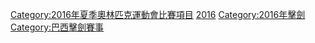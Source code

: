 {{NoteTA|G1=Sports}}
{{Cat main|2016年夏季奧林匹克運動會擊劍比賽}}

[[Category:2016年夏季奧林匹克運動會比賽項目|Category:2016年夏季奧林匹克運動會比賽項目]]
[[Category:奥林匹克运动会击剑比赛|2016]]
[[Category:2016年擊劍|Category:2016年擊劍]]
[[Category:巴西擊劍賽事|Category:巴西擊劍賽事]]